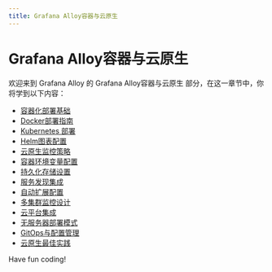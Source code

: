 ```yaml
---
title: Grafana Alloy容器与云原生
---
```


# Grafana Alloy容器与云原生

欢迎来到 Grafana Alloy 的 Grafana Alloy容器与云原生 部分，在这一章节中，你将学到以下内容：

- [容器化部署基础](./0-containerized-deployment-basics.mdx)
- [Docker部署指南](./1-docker-deployment-guide.mdx)
- [Kubernetes 部署](./2-kubernetes-deployment.mdx)
- [Helm图表配置](./3-helm-chart-configuration.mdx)
- [云原生监控策略](./4-cloud-native-monitoring-policy.mdx)
- [容器环境变量配置](./5-container-environment-variable-configuration.mdx)
- [持久化存储设置](./6-persistent-storage-settings.mdx)
- [服务发现集成](./7-service-discovery-integration.mdx)
- [自动扩展配置](./8-auto-extend-configuration.mdx)
- [多集群监控设计](./9-multi-cluster-monitoring-design.mdx)
- [云平台集成](./10-cloud-platform-integration.mdx)
- [无服务器部署模式](./11-serverless-deployment-mode.mdx)
- [GitOps与配置管理](./12-gitops-and-configuration-management.mdx)
- [云原生最佳实践](./13-cloud-native-best-practices.mdx)

Have fun coding!